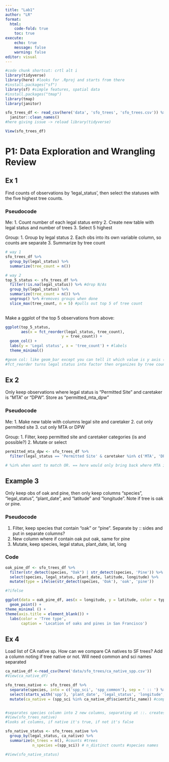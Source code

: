 ```yaml
---
title: "Lab1"
author: "LR"
format: 
  html:
    code-fold: true
    toc: true
execute:
    echo: true
    message: false
    warning: false
editor: visual
---
```


```r
#code chunk shortcut: crtl alt i
library(tidyverse)
library(here) #looks for .Rproj and starts from there
#install.packages("sf")
library(sf) #simple features, spatial data
#install.packages("tmap")
library(tmap) 
library(janitor)
```

```r
sfo_trees_df <- read_csv(here('data', 'sfo_trees', 'sfo_trees.csv')) %>% 
  janitor::clean_names()
#here giving issue -> reload library(tidyverse)

View(sfo_trees_df)
```

# P1: Data Exploration and Wrangling Review

## Ex 1

Find counts of observations by 'legal_status', then select the statuses with the five highest tree counts.


### Pseudocode

Me:
1. Count number of each legal status entry
2. Create new table with legal status and number of trees
3. Select 5 highest

Group:
1. Group by legal status
2. Each obs into its own variable column, so counts are separate
3. Summarize by tree count


```r
# way 1
sfo_trees_df %>% 
  group_by(legal_status) %>% 
  summarize(tree_count = n())
```
```r
# way 2
top_5_status <- sfo_trees_df %>% 
  filter(!is.na(legal_status)) %>% #drop N/As
  group_by(legal_status) %>% 
  summarize(tree_count = n()) %>% 
  ungroup() %>% #removes groups when done 
  slice_max(tree_count, n = 5) #pulls out top 5 of tree count
  
```

Make a ggplot of the top 5 observations from above:

```r
ggplot(top_5_status, 
       aes(x = fct_reorder(legal_status, tree_count),
                         y = tree_count)) + 
  geom_col() +
  labs(y = 'Legal status', x = 'tree_count') + #labels
  theme_minimal() 

#geom col: like geom_bar except you can tell it which value is y axis (counts observations rather than just the #observations value as 1 count, which would mean each legal status count = 1
#fct_reorder turns legal status into factor then organizes by tree count instead of a-z
```
## Ex 2

Only keep observations where legal status is "Permitted Site" and caretaker is "MTA" or "DPW". Store as "permitted_mta_dpw"

### Pseudocode

Me:
1. Make new table with columns legal site and caretaker
2. cut only permitted site
3. cut only MTA or DPW

Group: 
1. Filter, keep permitted site and caretaker categories (is and possible?)
2. Mutate or select

```r
permitted_mta_dpw <- sfo_trees_df %>% 
  filter(legal_status == 'Permitted Site' & caretaker %in% c('MTA', 'DPW')) 

# %in% when want to match OR. == here would only bring back where MTA in first row, DPW in row after
```

## Example 3

Only keep obs of oak and pine, then only keep columns "species", "legal_status", "plant_date", and "latitude" and "longitude". Note if tree is oak or pine.

### Pseudocode

1. Filter, keep species that contain "oak" or "pine". Separate by :: sides and put in separate columns?
2. New column where if contain oak put oak, same for pine
3. Mutate, keep species, legal status, plant_date, lat, long

### Code

```r
oak_pine_df <- sfo_trees_df %>% 
  filter(str_detect(species, "Oak") | str_detect(species, 'Pine')) %>% #filter for rows that contain Oak OR Pine species, " and ' treated the same
  select(species, legal_status, plant_date, latitude, longitude) %>% 
  mutate(type = ifelse(str_detect(species, 'Oak'), 'oak', 'pine'))

#?ifelse
```

```r
ggplot(data = oak_pine_df, aes(x = longitude, y = latitude, color = type)) +
  geom_point() +
theme_minimal () +
theme(axis.title = element_blank()) + 
  labs(color = 'Tree type',
       caption = 'Location of oaks and pines in San Francisco')
```
## Ex 4

Load list of CA native sp. How can we compare CA natives to SF trees? Add a column noting if tree native or not. Will need common and sci names separated

```r
ca_native_df <-read_csv(here('data/sfo_trees/ca_native_spp.csv'))
#View(ca_native_df)
```

```r
sfo_trees_native <- sfo_trees_df %>% 
  separate(species, into = c('spp_sci', 'spp_common'), sep = ' :: ') %>% 
  select(starts_with('spp'), 'plant_date', 'legal_status', 'longitude', 'latitude') %>% 
  mutate(ca_native = (spp_sci %in% ca_native_df$scientific_name)) #compares spp_sci column to Scientific_name column


#separates species column into 2 new columns, separating at ::. creates new df
#View(sfo_trees_native)
#looks at columns, if native it's true, if not it's false
```

```r
sfo_native_status <- sfo_trees_native %>% 
  group_by(legal_status, ca_native) %>% 
  summarize(n_trees = n(), #counts #trees
            n_species =(spp_sci)) # n_distinct counts #species names

#View(sfo_native_status)
```




